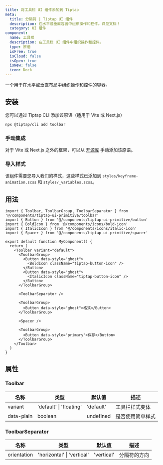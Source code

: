 ```yaml
---
title: 将工具栏 UI 组件添加到 Tiptap
meta:
  title: 分隔符 | Tiptap UI 组件
  description: 在水平或垂直容器中组织操作和控件。详见文档！
  category: UI 组件
component:
  name: 工具栏
  description: 在工具栏 UI 组件中组织操作和控件。
  type: 原语
  isFree: true
  isCloud: false
  isOpen: true
  isNew: false
  icon: Dock
---
```



一个用于在水平或垂直布局中组织操作和控件的容器。

<CodeDemo
  isScrollable
  isSmall
  src="https://template.tiptap.dev/preview/tiptap-ui-primitive/toolbar"
/>

## 安装
您可以通过 Tiptap CLI 添加该原语（适用于 Vite 或 Next.js）

```bash
npx @tiptap/cli add toolbar
```

### 手动集成
对于 Vite 或 Next.js 之外的框架，可以从 [开源库](https://github.com/ueberdosis/tiptap-ui-components/tree/main/apps/web/src/components/tiptap-ui-primitive/toolbar) 手动添加该原语。

### 导入样式

该组件需要您导入我们的样式，这些样式已添加到 `styles/keyframe-animation.scss` 和 `styles/_variables.scss`。

## 用法

```tsx
import { Toolbar, ToolbarGroup, ToolbarSeparator } from '@/components/tiptap-ui-primitive/toolbar'
import { Button } from '@/components/tiptap-ui-primitive/button'
import { BoldIcon } from '@/components/icons/bold-icon'
import { ItalicIcon } from '@/components/icons/italic-icon'
import { Spacer } from '@/components/tiptap-ui-primitive/spacer'

export default function MyComponent() {
  return (
    <Toolbar variant="default">
      <ToolbarGroup>
        <Button data-style="ghost">
          <BoldIcon className="tiptap-button-icon" />
        </Button>
        <Button data-style="ghost">
          <ItalicIcon className="tiptap-button-icon" />
        </Button>
      </ToolbarGroup>

      <ToolbarSeparator />

      <ToolbarGroup>
        <Button data-style="ghost">格式</Button>
      </ToolbarGroup>

      <Spacer />

      <ToolbarGroup>
        <Button data-style="primary">保存</Button>
      </ToolbarGroup>
    </Toolbar>
  )
}
```

## 属性

### Toolbar

| 名称       | 类型                    | 默认值   | 描述                        |
| ---------- | ----------------------- | -------- | --------------------------- |
| variant    | 'default' \| 'floating' | 'default' | 工具栏样式变体             |
| data-plain | boolean                 | undefined | 是否使用简单样式          |

### ToolbarSeparator

| 名称        | 类型                       | 默认值    | 描述                        |
| ----------- | -------------------------- | ---------- | --------------------------- |
| orientation | 'horizontal' \| 'vertical' | 'vertical' | 分隔符的方向                |